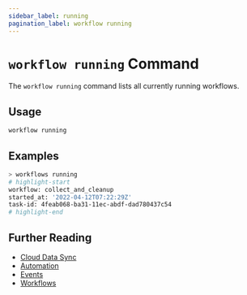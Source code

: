 ```yaml
---
sidebar_label: running
pagination_label: workflow running
---
```


# `workflow running` Command

The `workflow running` command lists all currently running workflows.

## Usage

```bash
workflow running
```

## Examples

```bash
> workflows running
# highlight-start
workflow: collect_and_cleanup
started_at: '2022-04-12T07:22:29Z'
task-id: 4feab068-ba31-11ec-abdf-dad780437c54
# highlight-end
```

## Further Reading

- [Cloud Data Sync](../../../concepts/cloud-data-sync/index.mdx)
- [Automation](../../../concepts/automation/index.mdx)
- [Events](../../events/index.mdx)
- [Workflows](../../workflows/index.mdx)
